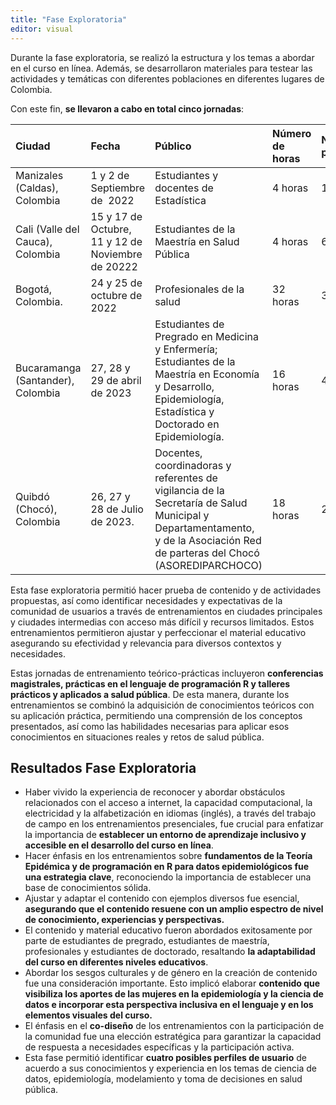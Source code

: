 ```yaml
---
title: "Fase Exploratoria"
editor: visual
---
```

Durante la fase exploratoria, se realizó la estructura y los temas a abordar en el curso en línea. Además, se desarrollaron materiales para testear las actividades y temáticas con diferentes poblaciones en diferentes lugares de Colombia.

Con este fin, **se llevaron a cabo en total cinco jornadas**:


|Ciudad|Fecha|Público|Número de horas|Número de participantes|
|:----|:----|:----|:----|:----|
|Manizales (Caldas), Colombia|1 y 2 de Septiembre de  2022|Estudiantes y docentes de Estadística|4 horas|197 |
|Cali (Valle del Cauca), Colombia|15 y 17 de Octubre, 11 y 12 de Noviembre de 20222|Estudiantes de la Maestría en Salud Pública |4 horas|68|
|Bogotá, Colombia.|24 y 25 de octubre de 2022|Profesionales de la salud |32 horas|38|
|Bucaramanga (Santander), Colombia|27, 28 y 29 de abril de 2023|Estudiantes de Pregrado en Medicina y Enfermería; Estudiantes de la Maestría en Economía y Desarrollo, Epidemiología, Estadística y Doctorado en Epidemiología. |16 horas|48|
|Quibdó (Chocó), Colombia|26, 27 y 28 de Julio de 2023.|Docentes, coordinadoras y referentes de vigilancia de la Secretaría de Salud Municipal y Departamentamento, y de la Asociación Red de parteras del Chocó (ASOREDIPARCHOCO)|18 horas|20|


Esta fase exploratoria permitió hacer prueba de contenido y de actividades propuestas, así como identificar necesidades y expectativas de la comunidad de usuarios a través de entrenamientos en ciudades principales y ciudades intermedias con acceso más difícil y recursos limitados. Estos entrenamientos permitieron ajustar y perfeccionar el material educativo asegurando su efectividad y relevancia para diversos contextos y necesidades. 

Estas jornadas de entrenamiento teórico-prácticas incluyeron **conferencias magistrales, prácticas en el lenguaje de programación R y talleres prácticos y aplicados a salud pública**. De esta manera, durante los entrenamientos se combinó la adquisición de conocimientos teóricos con su aplicación práctica, permitiendo una comprensión de los conceptos presentados, así como las habilidades necesarias para aplicar esos conocimientos en situaciones reales y retos de salud pública.

## **Resultados Fase Exploratoria**

- Haber vivido la experiencia de reconocer y abordar obstáculos relacionados con el acceso a internet, la capacidad computacional, la electricidad y la alfabetización en idiomas (inglés), a través del trabajo de campo en los entrenamientos presenciales, fue crucial para enfatizar la importancia de **establecer un entorno de aprendizaje inclusivo y accesible en el desarrollo del curso en línea**.
- Hacer énfasis en los entrenamientos sobre **fundamentos de la Teoría Epidémica y de programación en R para datos epidemiológicos fue una estrategia clave**, reconociendo la importancia de establecer una base de conocimientos sólida. 
- Ajustar y adaptar el contenido con ejemplos diversos fue esencial, **asegurando que el contenido resuene con un amplio espectro de nivel de conocimiento, experiencias y perspectivas.** 
- El contenido y material educativo fueron abordados exitosamente por parte de estudiantes de pregrado, estudiantes de maestría, profesionales y estudiantes de doctorado, resaltando **la adaptabilidad del curso en diferentes niveles educativos**.
- Abordar los sesgos culturales y de género en la creación de contenido fue una consideración importante. Esto implicó elaborar **contenido que visibiliza los aportes de las mujeres en la epidemiología y la ciencia de datos e incorporar esta perspectiva inclusiva en el lenguaje y en los elementos visuales del curso.** 
- El énfasis en el **co-diseño** de los entrenamientos con la participación de la comunidad fue una elección estratégica para garantizar la capacidad de respuesta a necesidades específicas y la participación activa.
- Esta fase permitió identificar **cuatro posibles perfiles de usuario** de acuerdo a sus conocimientos y experiencia en los temas de ciencia de datos, epidemiología, modelamiento y toma de decisiones en salud pública.
